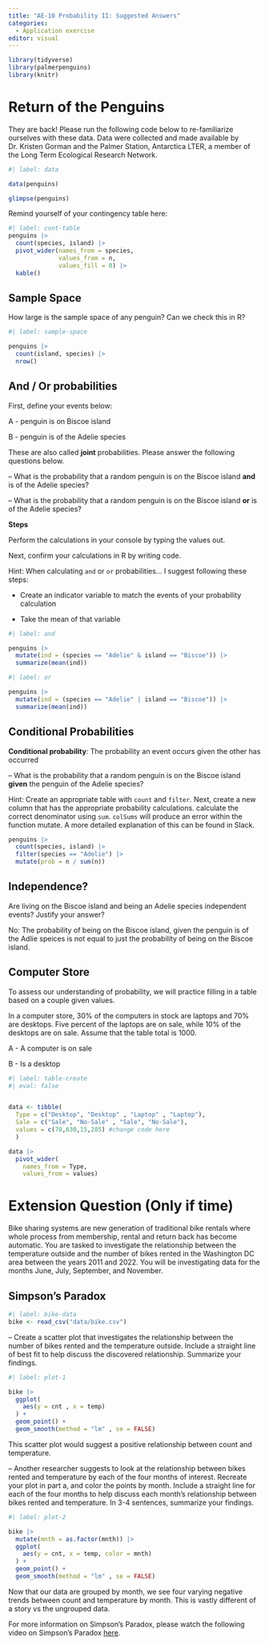 ```yaml
---
title: "AE-10 Probability II: Suggested Answers"
categories: 
  - Application exercise
editor: visual
---
```


```r
library(tidyverse)
library(palmerpenguins)
library(knitr)
```

# Return of the Penguins

They are back! Please run the following code below to re-familiarize ourselves with these data. Data were collected and made available by Dr. Kristen Gorman and the Palmer Station, Antarctica LTER, a member of the Long Term Ecological Research Network.

```r
#| label: data

data(penguins)

glimpse(penguins)
```

Remind yourself of your contingency table here:

```r
#| label: cont-table
penguins |>
  count(species, island) |>
  pivot_wider(names_from = species,
              values_from = n,
              values_fill = 0) |>
  kable()

```

## Sample Space

How large is the sample space of any penguin? Can we check this in R?

```r
#| label: sample-space

penguins |>
  count(island, species) |> 
  nrow()

```

## And / Or probabilities

First, define your events below:

A - penguin is on Biscoe island

B - penguin is of the Adelie species

These are also called **joint** probabilities. Please answer the following questions below.

-- What is the probability that a random penguin is on the Biscoe island **and** is of the Adelie species?

-- What is the probability that a random penguin is on the Biscoe island **or** is of the Adelie species?

**Steps**

Perform the calculations in your console by typing the values out.

Next, confirm your calculations in R by writing code.

Hint: When calculating `and` or `or` probabilities... I suggest following these steps:

-   Create an indicator variable to match the events of your probability calculation

-   Take the mean of that variable

```r
#| label: and

penguins |>
  mutate(ind = (species == "Adelie" & island == "Biscoe")) |>
  summarize(mean(ind))

```

```r
#| label: or

penguins |>
  mutate(ind = (species == "Adelie" | island == "Biscoe")) |>
  summarize(mean(ind))

```

## Conditional Probabilities

**Conditional probability**: The probability an event occurs given the other has occurred

-- What is the probability that a random penguin is on the Biscoe island **given** the penguin of the Adelie species?

Hint: Create an appropriate table with `count` and `filter`. Next, create a new column that has the appropriate probability calculations. calculate the correct denominator using `sum`. `colSums` will produce an error within the function mutate. A more detailed explanation of this can be found in Slack.

```r

penguins |>
  count(species, island) |>
  filter(species == "Adelie") |>
  mutate(prob = n / sum(n))

```

## Independence?

Are living on the Biscoe island and being an Adelie species independent events? Justify your answer?

No: The probability of being on the Biscoe island, given the penguin is of the Adlie speices is not equal to just the probability of being on the Biscoe island. 

## Computer Store

To assess our understanding of probability, we will practice filling in a table based on a couple given values.

In a computer store, 30% of the computers in stock are laptops and 70% are desktops. Five percent of the laptops are on sale, while 10% of the desktops are on sale. Assume that the table total is 1000.

A - A computer is on sale

B - Is a desktop

```r
#| label: table-create
#| eval: false


data <- tibble( 
  Type = c("Desktop", "Desktop" , "Laptop" , "Laptop"),
  Sale = c("Sale", "No-Sale" , "Sale", "No-Sale"),
  values = c(70,630,15,285) #change code here
  )

data |>
  pivot_wider( 
    names_from = Type,
    values_from = values)
```

# Extension Question (Only if time)

Bike sharing systems are new generation of traditional bike rentals where whole process from membership, rental and return back has become automatic. You are tasked to investigate the relationship between the temperature outside and the number of bikes rented in the Washington DC area between the years 2011 and 2022. You will be investigating data for the months June, July, September, and November.

## Simpson's Paradox

```r
#| label: bike-data
bike <- read_csv("data/bike.csv")
```

-- Create a scatter plot that investigates the relationship between the number of bikes rented and the temperature outside. Include a straight line of best fit to help discuss the discovered relationship. Summarize your findings.

```r
#| label: plot-1

bike |> 
  ggplot(
    aes(y = cnt , x = temp)
  ) + 
  geom_point() + 
  geom_smooth(method = "lm" , se = FALSE)

```

This scatter plot would suggest a positive relationship between count and temperature. 

-- Another researcher suggests to look at the relationship between bikes rented and temperature by each of the four months of interest. Recreate your plot in part a, and color the points by month. Include a straight line for each of the four months to help discuss each month's relationship between bikes rented and temperature. In 3-4 sentences, summarize your findings.

```r
#| label: plot-2

bike |> 
  mutate(mnth = as.factor(mnth)) |> 
  ggplot(
    aes(y = cnt, x = temp, color = mnth)
  ) + 
  geom_point() +
  geom_smooth(method = "lm" , se = FALSE)
```

Now that our data are grouped by month, we see four varying negative trends between count and temperature by month. This is vastly different of a story vs the ungrouped data. 

For more information on Simpson's Paradox, please watch the following video on Simpson's Paradox [here](https://www.youtube.com/watch?v=ebEkn-BiW5k).
